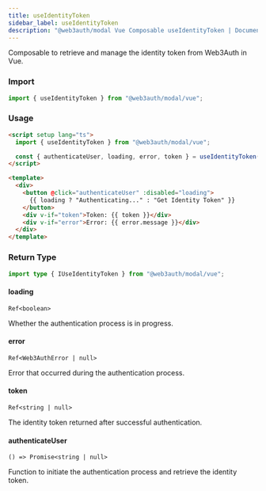 ```yaml
---
title: useIdentityToken
sidebar_label: useIdentityToken
description: "@web3auth/modal Vue Composable useIdentityToken | Documentation - Web3Auth"
---
```


Composable to retrieve and manage the identity token from Web3Auth in Vue.

### Import

```ts
import { useIdentityToken } from "@web3auth/modal/vue";
```

### Usage

```html
<script setup lang="ts">
  import { useIdentityToken } from "@web3auth/modal/vue";

  const { authenticateUser, loading, error, token } = useIdentityToken();
</script>

<template>
  <div>
    <button @click="authenticateUser" :disabled="loading">
      {{ loading ? "Authenticating..." : "Get Identity Token" }}
    </button>
    <div v-if="token">Token: {{ token }}</div>
    <div v-if="error">Error: {{ error.message }}</div>
  </div>
</template>
```

### Return Type

```ts
import type { IUseIdentityToken } from "@web3auth/modal/vue";
```

#### loading

`Ref<boolean>`

Whether the authentication process is in progress.

#### error

`Ref<Web3AuthError | null>`

Error that occurred during the authentication process.

#### token

`Ref<string | null>`

The identity token returned after successful authentication.

#### authenticateUser

`() => Promise<string | null>`

Function to initiate the authentication process and retrieve the identity token.
